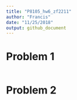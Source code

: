 ```yaml
---
title: "P8105_hw6_zf2211"
author: "Francis"
date: "11/25/2018"
output: github_document
---
```


# Problem 1


```r

```




# Problem 2



```r

```

